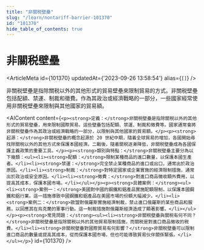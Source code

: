 ```yaml
---
title: "非關税壁壘"
slug: "/learn/nontariff-barrier-101370"
id: "101370"
hide_table_of_contents: true
---
```



# 非關税壁壘

<ArticleMeta id={101370} updatedAt={'2023-09-26 13:58:54'} alias={`[]`} />
<div className='border-solid border-b border-t-0 my-4 border-[var(--ifm-color-gray-300)]' />

非關税壁壘是指除關税以外的其他形式的貿易壁壘來限制貿易的方式。非關税壁壘包括配額、禁運、制裁和徵費。作為其政治或經濟戰略的一部分，一些國家經常使用非關税壁壘來限制與其他國家的貿易額。

<AIContent content={`<p><strong>定義：</strong>非關税壁壘是指除關税以外的其他形式的貿易壁壘，用來限制國際貿易。這些壁壘包括配額、禁運、制裁和徵費等。國家通常會將非關税壁壘作為其政治或經濟戰略的一部分，以限制與其他國家的貿易額。</p><p><strong>起源：</strong>非關税壁壘的概念起源於 20 世紀中期，隨着全球貿易的增加，各國開始尋找除關税以外的其他方式來保護本國經濟。二戰後，隨着關税逐漸降低，非關税壁壘成為各國保護主義政策的重要工具。</p><p><strong>類別與特點：</strong>非關税壁壘主要分為以下幾類：<ul><li><strong>配額：</strong>限制某種商品的進口數量，以保護本國生產者。</li><li><strong>禁運：</strong>完全禁止某種商品的進口或出口，通常出於政治原因。</li><li><strong>制裁：</strong>對特定國家或企業實施的經濟限制措施，通常出於政治或安全原因。</li><li><strong>徵費：</strong>對進口商品徵收額外費用，以提高其成本，保護本國市場。</li></ul></p><p><strong>具體案例：</strong><ul><li><strong>案例一：</strong>美國對中國的鋼鐵和鋁產品實施配額限制，以保護本國鋼鐵和鋁行業。這一措施導致中國鋼鐵和鋁產品在美國市場的份額大幅減少。</li><li><strong>案例二：</strong>歐盟對俄羅斯實施經濟制裁，禁止進口俄羅斯的某些商品和服務，以回應其在烏克蘭的軍事行動。這一制裁措施對俄羅斯經濟造成了顯著影響。</li></ul></p><p><strong>常見問題：</strong><ul><li><strong>非關税壁壘與關税有何不同？</strong>非關税壁壘是指除關税以外的其他貿易限制措施，而關税是對進口商品徵收的税費。</li><li><strong>非關税壁壘對國際貿易有何影響？</strong>非關税壁壘可以限制進口商品的數量或提高其成本，從而保護本國市場，但也可能導致貿易伙伴關係緊張。</li></ul></p>`} id={101370} />
